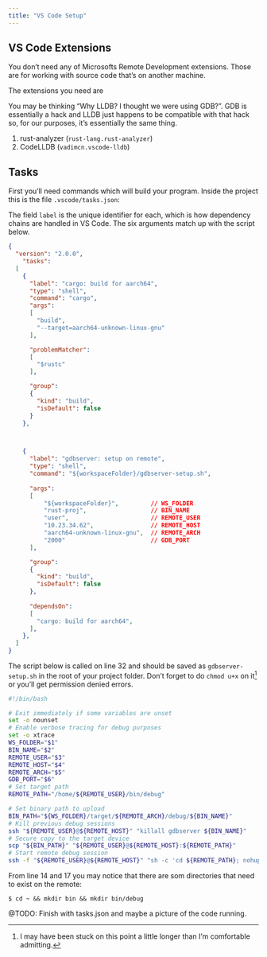 ```yaml
---
title: "VS Code Setup"
---
```



## VS Code Extensions

You don't need any of Microsofts Remote Development extensions.
Those are for working with source code that's on another machine.

The extensions you need are

:::{.column-margin}
You may be thinking "Why LLDB? I thought we were using GDB?".
GDB is essentially a hack and LLDB just happens to be compatible with that hack so, for our purposes, it's essentially the same thing.
:::

1. rust-analyzer (`rust-lang.rust-analyzer`)
2. CodeLLDB (`vadimcn.vscode-lldb`)

## Tasks

First you'll need commands which will build your program.
Inside the project this is the file `.vscode/tasks.json`:

:::{.column-margin}
The field `label` is the unique identifier for each, which is how dependency chains are handled in VS Code.
The six arguments match up with the script below.
:::

```.json
{
  "version": "2.0.0",
    "tasks": 
  [
    {
      "label": "cargo: build for aarch64",
      "type": "shell",
      "command": "cargo",
      "args": 
      [
        "build",
        "--target=aarch64-unknown-linux-gnu"
      ],

      "problemMatcher": 
      [
        "$rustc"
      ],

      "group":
      {
        "kind": "build",
        "isDefault": false
      }
    },



    {
      "label": "gdbserver: setup on remote",
      "type": "shell",
      "command": "${workspaceFolder}/gdbserver-setup.sh",
       
      "args":
      [
          "${workspaceFolder}",         // WS_FOLDER
          "rust-proj",                  // BIN_NAME
          "user",                       // REMOTE_USER
          "10.23.34.62",                // REMOTE_HOST
          "aarch64-unknown-linux-gnu",  // REMOTE_ARCH
          "2000"                        // GDB_PORT
      ],

      "group": 
      {
        "kind": "build",
        "isDefault": false
      },
      
      "dependsOn":
      [
        "cargo: build for aarch64",
      ],
    },
  ]
}
```

The script below is called on line 32 and should be saved as `gdbserver-setup.sh` in the root of your project folder.
Don't forget to do `chmod u+x` on it^[I may have been stuck on this point a little longer than I'm comfortable admitting.] or you'll get permission denied errors.

```.bash
#!/bin/bash

# Exit immediately if some variables are unset
set -o nounset
# Enable verbose tracing for debug purposes
set -o xtrace
WS_FOLDER="$1"
BIN_NAME="$2"
REMOTE_USER="$3"
REMOTE_HOST="$4"
REMOTE_ARCH="$5"
GDB_PORT="$6"
# Set target path
REMOTE_PATH="/home/${REMOTE_USER}/bin/debug"

# Set binary path to upload
BIN_PATH="${WS_FOLDER}/target/${REMOTE_ARCH}/debug/${BIN_NAME}"
# Kill previous debug sessions
ssh "${REMOTE_USER}@${REMOTE_HOST}" "killall gdbserver ${BIN_NAME}"
# Secure copy to the target device
scp "${BIN_PATH}" "${REMOTE_USER}@${REMOTE_HOST}:${REMOTE_PATH}"
# Start remote debug session
ssh -f "${REMOTE_USER}@${REMOTE_HOST}" "sh -c 'cd ${REMOTE_PATH}; nohup gdbserver :${GDB_PORT} ./${BIN_NAME} > ./console.log 2>&1 &'"
```
From line 14 and 17 you may notice that there are som directories that need to exist on the remote:

```.default
$ cd ~ && mkdir bin && mkdir bin/debug
```

@TODO: Finish with tasks.json and maybe a picture of the code running.